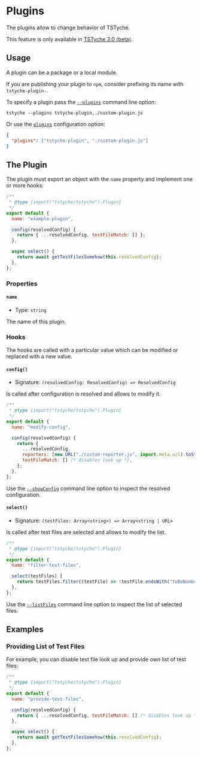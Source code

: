 
# Plugins

The plugins allow to change behavior of TSTyche.

<Warning>

This feature is only available in [TSTyche 3.0 (beta)](../releases/tstyche-3.mdx).

</Warning>

## Usage

A plugin can be a package or a local module.

<Tip>

If you are publishing your plugin to `npm`, consider prefixing its name with `tstyche-plugin-`.

</Tip>

To specify a plugin pass the [`--plugins`](../reference/command-line.mdx#plugins) command line option:

```shell
tstyche --plugins tstyche-plugin,./custom-plugin.js
```

Or use the [`plugins`](../reference/config-file.mdx#plugins) configuration option:

```json
{
  "plugins": ["tstyche-plugin", "./custom-plugin.js"]
}
```

## The Plugin

The plugin must export an object with the `name` property and implement one or more hooks:

```js
/**
 * @type {import("tstyche/tstyche").Plugin}
 */
export default {
  name: "example-plugin",

  config(resolvedConfig) {
    return { ...resolvedConfig, testFileMatch: [] };
  },

  async select() {
    return await getTestFilesSomehow(this.resolvedConfig);
  },
};
```

### Properties

#### `name`

- Type: `string`

The name of this plugin.

### Hooks

The hooks are called with a particular value which can be modified or replaced with a new value.

#### `config()`

- Signature: `(resolvedConfig: ResolvedConfig) => ResolvedConfig`

Is called after configuration is resolved and allows to modify it.

```js
/**
 * @type {import("tstyche/tstyche").Plugin}
 */
export default {
  name: "modify-config",

  config(resolvedConfig) {
    return {
      ...resolvedConfig,
      reporters: [new URL("./custom-reporter.js", import.meta.url).toString()],
      testFileMatch: [] /* disables look up */,
    };
  },
};
```

<Tip>

Use the [`--showConfig`](../reference/command-line.mdx#show-config) command line option to inspect the resolved configuration.

</Tip>

#### `select()`

- Signature: `(testFiles: Array<string>) => Array<string | URL>`

Is called after test files are selected and allows to modify the list.

```js
/**
 * @type {import("tstyche/tstyche").Plugin}
 */
export default {
  name: "filter-test-files",

  select(testFiles) {
    return testFiles.filter((testFile) => !testFile.endsWith("toBeNumber.test.ts"));
  },
};
```

<Tip>

Use the [`--listFiles`](../reference/command-line.mdx#list-files) command line option to inspect the list of selected files.

</Tip>

## Examples

### Providing List of Test Files

For example, you can disable test file look up and provide own list of test files:

```js
/**
 * @type {import("tstyche/tstyche").Plugin}
 */
export default {
  name: "provide-test-files",

  config(resolvedConfig) {
    return { ...resolvedConfig, testFileMatch: [] /* disables look up */ };
  },

  async select() {
    return await getTestFilesSomehow(this.resolvedConfig);
  },
};
```
